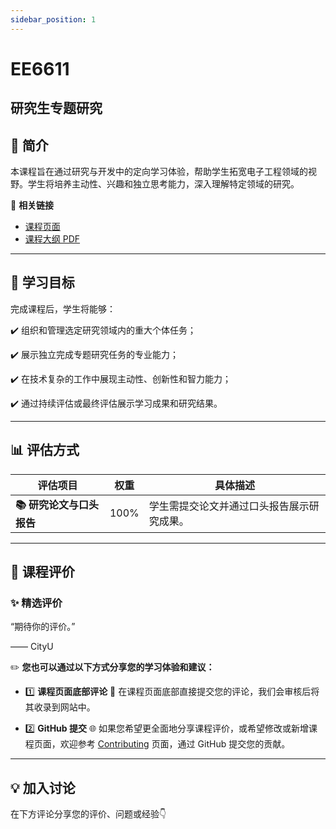 ```yaml
---
sidebar_position: 1
---
```


# EE6611
## 研究生专题研究

## **📘 简介**
本课程旨在通过研究与开发中的定向学习体验，帮助学生拓宽电子工程领域的视野。学生将培养主动性、兴趣和独立思考能力，深入理解特定领域的研究。

🔗 **相关链接**
- [课程页面](https://www.cityu.edu.hk/catalogue/pg/202425/course/EE6611.htm)
- [课程大纲 PDF](https://www.cityu.edu.hk/catalogue/pg/202425/course/EE6611.pdf)

---

## **🎯 学习目标**

完成课程后，学生将能够：

✔️ 组织和管理选定研究领域内的重大个体任务；

✔️ 展示独立完成专题研究任务的专业能力；

✔️ 在技术复杂的工作中展现主动性、创新性和智力能力；

✔️ 通过持续评估或最终评估展示学习成果和研究结果。

---

## **📊 评估方式**

| **评估项目**          | **权重** | **具体描述**                                                                                       |
|----------------------|---------|---------------------------------------------------------------------------------------------------|
| **📚 研究论文与口头报告** | 100%    | 学生需提交论文并通过口头报告展示研究成果。                                                        |

---

## **💬 课程评价**

### ✨ **精选评价**
<div className={commentStyles.commentBox}>
    <p className={commentStyles.commentText}>
        “期待你的评价。”
    </p>
    <p className={commentStyles.commentAuthor}>—— CityU</p>
</div>

✏️ **您也可以通过以下方式分享您的学习体验和建议：**

- 1️⃣ **课程页面底部评论**
💬 在课程页面底部直接提交您的评论，我们会审核后将其收录到网站中。

- 2️⃣ **GitHub 提交**
🌐 如果您希望更全面地分享课程评价，或希望修改或新增课程页面，欢迎参考 [Contributing](/contributing) 页面，通过 GitHub 提交您的贡献。

---

## **💡 加入讨论**

在下方评论分享您的评价、问题或经验👇
<Utterances />